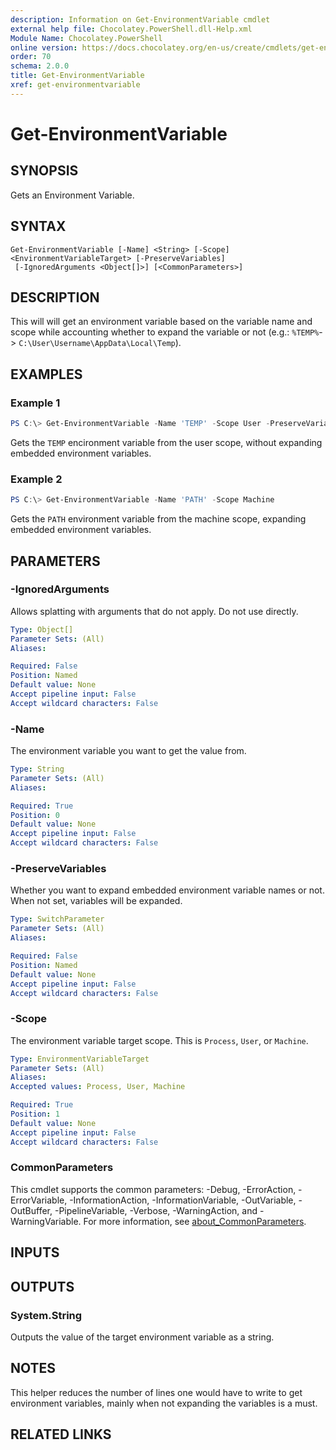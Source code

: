 ```yaml
---
description: Information on Get-EnvironmentVariable cmdlet
external help file: Chocolatey.PowerShell.dll-Help.xml
Module Name: Chocolatey.PowerShell
online version: https://docs.chocolatey.org/en-us/create/cmdlets/get-environmentvariable
order: 70
schema: 2.0.0
title: Get-EnvironmentVariable
xref: get-environmentvariable
---
```


# Get-EnvironmentVariable

## SYNOPSIS
Gets an Environment Variable.

## SYNTAX

```
Get-EnvironmentVariable [-Name] <String> [-Scope] <EnvironmentVariableTarget> [-PreserveVariables]
 [-IgnoredArguments <Object[]>] [<CommonParameters>]
```

## DESCRIPTION
This will will get an environment variable based on the variable name and scope while accounting whether to expand the variable or not
(e.g.: `%TEMP%`-> `C:\User\Username\AppData\Local\Temp`).

## EXAMPLES

### Example 1
```powershell
PS C:\> Get-EnvironmentVariable -Name 'TEMP' -Scope User -PreserveVariables
```

Gets the `TEMP` encironment variable from the user scope, without expanding embedded environment variables.

### Example 2
```powershell
PS C:\> Get-EnvironmentVariable -Name 'PATH' -Scope Machine
```

Gets the `PATH` environment variable from the machine scope, expanding embedded environment variables.

## PARAMETERS

### -IgnoredArguments
Allows splatting with arguments that do not apply. Do not use directly.

```yaml
Type: Object[]
Parameter Sets: (All)
Aliases:

Required: False
Position: Named
Default value: None
Accept pipeline input: False
Accept wildcard characters: False
```

### -Name
The environment variable you want to get the value from.

```yaml
Type: String
Parameter Sets: (All)
Aliases:

Required: True
Position: 0
Default value: None
Accept pipeline input: False
Accept wildcard characters: False
```

### -PreserveVariables
Whether you want to expand embedded environment variable names or not. When not set, variables will be expanded.

```yaml
Type: SwitchParameter
Parameter Sets: (All)
Aliases:

Required: False
Position: Named
Default value: None
Accept pipeline input: False
Accept wildcard characters: False
```

### -Scope
The environment variable target scope. This is `Process`, `User`, or `Machine`.

```yaml
Type: EnvironmentVariableTarget
Parameter Sets: (All)
Aliases:
Accepted values: Process, User, Machine

Required: True
Position: 1
Default value: None
Accept pipeline input: False
Accept wildcard characters: False
```

### CommonParameters
This cmdlet supports the common parameters: -Debug, -ErrorAction, -ErrorVariable, -InformationAction, -InformationVariable, -OutVariable, -OutBuffer, -PipelineVariable, -Verbose, -WarningAction, and -WarningVariable. For more information, see [about_CommonParameters](http://go.microsoft.com/fwlink/?LinkID=113216).

## INPUTS

## OUTPUTS

### System.String

Outputs the value of the target environment variable as a string.

## NOTES
This helper reduces the number of lines one would have to write to get environment variables, mainly when not expanding the variables is a must.

## RELATED LINKS

<Xref title="Get-EnvironmentVariableNames" value="get-environmentvariablenames" classes="mb-3 d-block" />

<Xref title="Set-EnvironmentVariable" value="set-environmentvariable" classes="mb-3 d-block" />

<Xref title="Cmdlet Reference" value="powershell-cmdlet-reference" classes="mb-3 d-block" />

<Xref title="Function Reference" value="powershell-reference" classes="d-block" />
